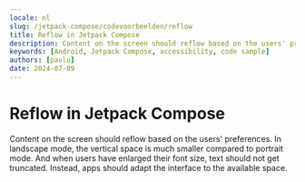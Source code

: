 ```yaml
---
locale: nl
slug: /jetpack-compose/codevoorbeelden/reflow
title: Reflow in Jetpack Compose
description: Content on the screen should reflow based on the users' preferences.
keywords: [Android, Jetpack Compose, accessibility, code sample]
authors: [pavlo]
date: 2024-07-09
---
```


# Reflow in Jetpack Compose

Content on the screen should reflow based on the users' preferences. In landscape mode, the vertical space is much smaller compared to portrait mode. And when users have enlarged their font size, text should not get truncated. Instead, apps should adapt the interface to the available space.

<CodeSample id="screen-reflow" platform="compose" locale="nl"/>
